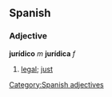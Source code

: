 == Spanish == 
=== Adjective === 
'''jurídico''' ''m'' '''jurídica''' ''f'' 
# [[legal]]; [[just]]
[[Category:Spanish adjectives]]